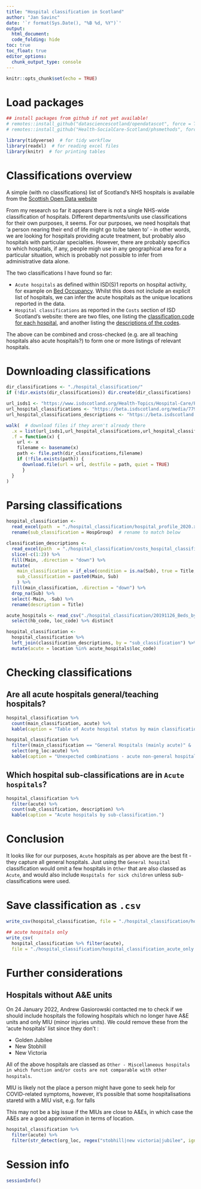 ```yaml
---
title: "Hospital classification in Scotland"
author: "Jan Savinc"
date: '`r format(Sys.Date(), "%B %d, %Y")`'
output: 
  html_document:
  code_folding: hide
toc: true
toc_float: true
editor_options: 
  chunk_output_type: console
---
```

  
```r
knitr::opts_chunk$set(echo = TRUE)
```


# Load packages

```r
## install packages from github if not yet available!
# remotes::install_github("datasciencescotland/opendatascot", force = TRUE)
# remotes::install_github("Health-SocialCare-Scotland/phsmethods", force = TRUE)

library(tidyverse)  # for tidy workflow
library(readxl)  # for reading excel files
library(knitr)  # for printing tables
```


# Classifications overview

A simple (with no classifications) list of Scotland's NHS hospitals is available from the [Scottish Open Data website]("https://www.opendata.nhs.scot/dataset/cbd1802e-0e04-4282-88eb-d7bdcfb120f0/resource/c698f450-eeed-41a0-88f7-c1e40a568acc/download/current-hospital_flagged20210506.csv")

From my research so far it appears there is not a single NHS-wide classification of hospitals. Different departments/units use classifications for their own purposes, it seems. For our purposes, we need hospitals that 'a person nearing their end of life might go to/be taken to' - in other words, we are looking for hospitals providing acute treatment, but probably also hospitals with particular specialties. However, there are probably specifics to which hospitals, if any, people migh use in any geographical area for a particular situation, which is probably not possible to infer from administrative data alone.

The two classifications I have found so far:

* `Acute hospitals` as defined within ISD(S)1 reports on hospital activity, for example on [Bed Occupancy]("https://www.isdscotland.org/Health-Topics/Hospital-Care/Publications/2019-11-26/Acute-Hospital-Publication/data-files/docs/20191126_Beds_by_Health_Board_of_Treatment_and_Specialty.csv"). Whilst this does not include an explicit list of hospitals, we can infer the acute hospitals as the unique locations reported in the data.
* `Hospital classifications` as reported in the `Costs` section of ISD Scotland's website: there are two files, one listing the [classification code for each hospital]("https://beta.isdscotland.org/media/7790/hospital_profile_2020.xlsx"), and another listing the [descriptions of the codes]("https://beta.isdscotland.org/media/7786/costs_hospital_classification_2020.xlsx).


The above can be combined and cross-checked (e.g. are all teaching hospitals also acute hospitals?) to form one or more listings of relevant hospitals.

# Downloading classifications

```r
dir_classifications <- "./hospital_classification/"
if (!dir.exists(dir_classifications)) dir.create(dir_classifications)

url_isds1 <- "https://www.isdscotland.org/Health-Topics/Hospital-Care/Publications/2019-11-26/Acute-Hospital-Publication/data-files/docs/20191126_Beds_by_Health_Board_of_Treatment_and_Specialty.csv"
url_hospital_classifications <- "https://beta.isdscotland.org/media/7790/hospital_profile_2020.xlsx"
url_hospital_classifications_descriptions <- "https://beta.isdscotland.org/media/7786/costs_hospital_classification_2020.xlsx"

walk(  # download files if they aren't already there
  .x = list(url_isds1,url_hospital_classifications,url_hospital_classifications_descriptions),
  .f = function(x) {
    url <- x
    filename <- basename(x)
    path <- file.path(dir_classifications,filename)
    if (!file.exists(path)) {
      download.file(url = url, destfile = path, quiet = TRUE)
      }
  }
)
```


# Parsing classifications

```r
hospital_classification <- 
  read_excel(path  = "./hospital_classification/hospital_profile_2020.xlsx", sheet = 1) %>%
  rename(sub_classification = HospGroup)  # rename to match below

classification_descriptions <- 
  read_excel(path  = "./hospital_classification/costs_hospital_classification_2020.xlsx", sheet = 1, skip = 2) %>% 
  slice(-c(1:2)) %>%
  fill(Main, .direction = "down") %>%
  mutate(
    main_classification = if_else(condition = is.na(Sub), true = Title, false = NA_character_),
    sub_classification = paste0(Main, Sub)
    ) %>%
  fill(main_classification, .direction = "down") %>%
  drop_na(Sub) %>%
  select(-Main, -Sub) %>%
  rename(description = Title)

acute_hospitals <- read_csv("./hospital_classification/20191126_Beds_by_Health_Board_of_Treatment_and_Specialty.csv") %>%
  select(hb_code, loc_code) %>% distinct

hospital_classification <-
  hospital_classification %>%
  left_join(classification_descriptions, by = "sub_classification") %>%
  mutate(acute = location %in% acute_hospitals$loc_code)
```


# Checking classifications

## Are all acute hospitals general/teaching hospitals?

```r
hospital_classification %>%
  count(main_classification, acute) %>%
  kable(caption = "Table of Acute hospital status by main classification.")

hospital_classification %>%
  filter((main_classification == "General Hospitals (mainly acute)" & !acute) | (main_classification == "Other" & acute)) %>%
  select(org_loc:acute) %>%
  kable(caption = "Unexpected combinations - acute non-general hospitals, and general non-acute hospitals.")
```

## Which hospital sub-classifications are in `Acute hospitals`?

```r
hospital_classification %>%
  filter(acute) %>%
  count(sub_classification, description) %>%
  kable(caption = "Acute hospitals by sub-classification.")
```

# Conclusion

It looks like for our purposes, `Acute` hospitals as per above are the best fit - they capture all general hospitals. Just using the `General hospital` classification would omit a few hospitals in `Other` that are also classed as `Acute`, and would also include `Hospitals for sick children` unless  sub-classifications were used.


# Save classification as `.csv`

```r
write_csv(hospital_classification, file = "./hospital_classification/hospital_classification.csv")

## acute hospitals only
write_csv(
  hospital_classification %>% filter(acute), 
  file = "./hospital_classification/hospital_classification_acute_only.csv")
```

# Further considerations

## Hospitals without A&E units

On 24 January 2022, Andrew Gasiorowski contacted me to check if we should include hospitals the following hospitals which no longer have A&E units and only MIU (minor injuries units). We could remove these from the 'acute hospitals' list since they don't :

* Golden Jubilee
* New Stobhill 
* New Victoria

All of the above hospitals are classed as `Other - Miscellaneous hospitals in which function and/or costs are not comparable with other hospitals`.

MIU is likely not the place a person might have gone to seek help for COVID-related symptoms, however, it's possible that some hospitalisations staretd with a MIU visit, e.g. for falls

This may not be a big issue if the MIUs are close to A&Es, in which case the A&Es are a good approximation in terms of location.


```r
hospital_classification %>% 
  filter(acute) %>%
  filter(str_detect(org_loc, regex("stobhill|new victoria|jubilee", ignore_case = TRUE)))
```


# Session info

```r
sessionInfo()
```

